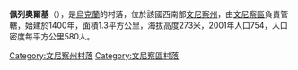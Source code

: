 {{coord|49|18|45|N|28|24|21|E|scale:30000|display=title}}

'''佩列奧爾基'''（{{lang-uk|Переорки}}），是[[烏克蘭|烏克蘭]]的村落，位於該國西南部[[文尼察州|文尼察州]]，由[[文尼察區|文尼察區]]負責管轄，始建於1400年，面積1.3平方公里，海拔高度273米，2001年人口754，人口密度每平方公里580人。

[[Category:文尼察州村落|Category:文尼察州村落]]
[[Category:文尼察區村落|Category:文尼察區村落]]


{{Vinnytsia-geo-stub}}